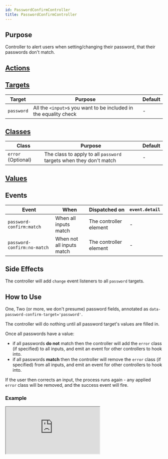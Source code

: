```yaml
---
id: PasswordConfirmController
title: PasswordConfirmController
---
```




## Purpose

Controller to alert users when setting/changing their password, that their passwords don't match.


## [Actions](https://stimulus.hotwire.dev/reference/actions)
<NoActions/>

## [Targets](https://stimulus.hotwire.dev/reference/targets)

| Target | Purpose | Default |
| --- | --- | --- |
| `password` | All the `<input>`s you want to be included in the equality check  | - |

## [Classes](https://stimulus.hotwire.dev/reference/classes)

| Class | Purpose | Default |
| --- | --- | --- |
| `error` (Optional) | The class to apply to all `password` targets when they don't match  | - |

## [Values](https://stimulus.hotwire.dev/reference/values)
<NoValues/>

## Events

| Event | When | Dispatched on | `event.detail` |
| --- | --- | --- | --- |
| `password-confirm:match` | When all inputs match  | The controller element | - |
| `password-confirm:no-match` | When not all inputs match  | The controller element | - |

## Side Effects

The controller will add `change` event listeners to all `password` targets.



## How to Use

One, Two (or more, we don't presume) password fields, annotated as `data-password-confirm-target='password'`.

The controller will do nothing until all password target's values are filled in.

Once all passwords have a value:

- if all passwords **do not** match then the controller will add the `error` class (if specified) to all inputs, and emit an event for other controllers to hook into.
- if all passwords **match** then the controller will remove the `error` class (if specified) from all inputs, and emit an event for other controllers to hook into.

If the user then corrects an input, the process runs again - any applied `error` class will be removed, and the success event will fire.

### Example


<iframe
  src="https://codesandbox.io/embed/passwordconfirmcontroller-84d8r?fontsize=14&hidenavigation=1&theme=dark"
  style={{width: "100%", height: "500px", border: "0", borderRadius: "4px", overflow: "hidden"}}
  sandbox="allow-forms allow-modals allow-popups allow-presentation allow-same-origin allow-scripts"
/>